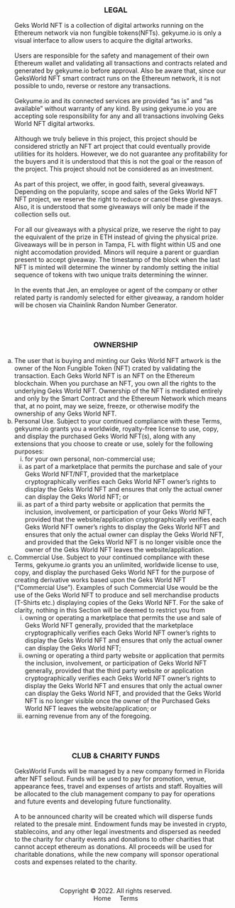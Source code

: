 
<center><h3>LEGAL</h3></center>
<ul style="list-style-type:none;">
<li>
Geks World NFT is a collection of digital artworks running on the
Ethereum network via non fungible tokens(NFTs). gekyume.io is only
a visual interface to allow users to acquire the digital artworks.
</li>
<li>&nbsp;</li>
<li>
Users are responsible for the safety and management of their own
Ethereum wallet and validating all transactions and contracts related
and generated by gekyume.io before approval. Also be aware that, since
our GeksWorld NFT smart contract runs on the Ethereum network, it
is not possible to undo, reverse or restore any transactions.
</li>
<li>&nbsp;</li>
<li>
Gekyume.io and its connected services are provided “as is” and “as
available” without warranty of any kind. By using gekyume.io you
are accepting sole responsibility for any and all transactions
involving Geks World NFT digital artworks.
</li>
<li>&nbsp;</li>
<li>
Although we truly believe in this project, this project should be considered
strictly an NFT art project that could eventually provide utilities for its
holders. However, we do not guarantee any profitability for the buyers
and it is understood that this is not the goal or the reason of the project.
This project should not be considered as an investment.
</li>
<li>&nbsp;</li>
<li>
As part of this project, we offer, in good faith, several giveaways.
Depending on the popularity, scope and sales of the Geks World NFT NFT project,
we reserve the right to reduce or cancel these giveaways. Also, it is
understood that some giveaways will only be made if the collection sells out.
</li>
<li>&nbsp;</li>
<li>
For all our giveaways with a physical prize, we reserve the right to pay
the equivalent of the prize in ETH instead of giving the physical prize. Giveaways
will be in person in Tampa, FL with flight within US and one night accomodation provided.
Minors will require a parent or guardian present to accept giveaway. The timestamp of the
block when the last NFT is minted will determine the winner by randomly setting the initial
sequence of tokens with two unique traits determining the winner.
</li>
<li>&nbsp;</li>
<li>
In the events that Jen, an employee or agent of the company or other related party is randomly
selected for either giveaway, a random holder will be chosen via Chainlink
Randon Number Generator.
</li>
</ul>
<br />
<br />
<center><h3>OWNERSHIP</h3></center>
<ol type="a">
  <li>
    The user that is buying and minting our Geks World NFT artwork is
    the owner of the Non Fungible Token (NFT) crated by validating the
    transaction. Each Geks World NFT is an NFT on the Ethereum blockchain.
    When you purchase an NFT, you own all the rights to the underlying Geks
    World NFT. Ownership of the NFT is mediated entirely and only by the
    Smart Contract and the Ethereum Network which means that, at no point,
    may we seize, freeze, or otherwise modify the ownership of any Geks World NFT.
  </li>
  <li>
    Personal Use. Subject to your continued compliance with these Terms,
    gekyume.io grants you a worldwide, royalty-free license to use, copy,
    and display the purchased Geks World NFT(s), along with any extensions
    that you choose to create or use, solely for the following purposes:
    <ol type="i">
      <li>
        for your own personal, non-commercial use;
      </li>
      <li>
        as part of a marketplace that permits the purchase and sale
        of your Geks World NFT/NFT, provided that the marketplace cryptographically
        verifies each Geks World NFT owner’s rights to display the Geks World NFT
        and ensures that only the actual owner can display the Geks World NFT; or
      </li>
      <li>
        as part of a third party website or application that permits the
        inclusion, involvement, or participation of your Geks World NFT,
        provided that the website/application cryptographically verifies each
        Geks World NFT owner’s rights to display the Geks World NFT and ensures
        that only the actual owner can display the Geks World NFT, and provided
        that the Geks World NFT is no longer visible once the owner of the Geks
        World NFT leaves the website/application.
      </li>
    </ol>
  </li>
  <li>
    Commercial Use. Subject to your continued compliance with these Terms,
    gekyume.io grants you an unlimited, worldwide license to use, copy,
    and display the purchased Geks World NFT for the purpose of creating
    derivative works based upon the Geks World NFT (“Commercial Use”).
    Examples of such Commercial Use would be the use of the Geks World NFT
    to produce and sell merchandise products (T-Shirts etc.) displaying
    copies of the Geks World NFT. For the sake of clarity, nothing in
    this Section will be deemed to restrict you from
    <ol type="i">
      <li>
        owning or operating a marketplace that permits the use and sale
        of Geks World NFT generally, provided that the marketplace cryptographically
        verifies each Geks World NFT owner’s rights to display the Geks World NFT
        and ensures that only the actual owner can display the Geks World NFT;
      </li>
      <li>
      owning or operating a third party website or application that permits the inclusion,
      involvement, or participation of Geks World NFT generally, provided that the
      third party website or application cryptographically verifies each Geks World NFT
      owner’s rights to display the Geks World NFT and ensures that only the actual
      owner can display the Geks World NFT, and provided that the Geks World NFT is no
      longer visible once the owner of the Purchased Geks World NFT leaves the
      website/application; or
      </li>
      <li>
        earning revenue from any of the foregoing.
      </li>
    </ol>
  </li>
</ol>
<br />
<br />
<center><h3>CLUB & CHARITY FUNDS</h3></center>

<ul style="list-style-type:none;">
<li>
    GeksWorld Funds will be managed by a new company formed in Florida
    after NFT sellout. Funds will be used to pay for promotion, venue, appearance fees,
    travel and expenses of artists and staff. Royalties will be allocated to the club management
    company to pay for operations and future events and developing future functionality.
  </li>
  <li>&nbsp;</li>
  <li>
    A to be announced charity will be created which will disperse funds
    related to the presale mint. Endowment funds may be invested in crypto,
    stablecoins, and any other legal investments and dispersed as needed
    to the charity for charity events and donations to other charities
    that cannot accept ethereum as donations. All proceeds will be used
    for charitable donations, while the new company will sponsor operational
    costs and expenses related to the charity.
  </li>
</ul>
<br />
<br />
<center>
Copyright &copy; 2022.
All rights reserved.
<br />
<OutboundLink href="/">Home</OutboundLink> &nbsp; &nbsp;
<OutboundLink href="/terms">Terms</OutboundLink>
</center>
